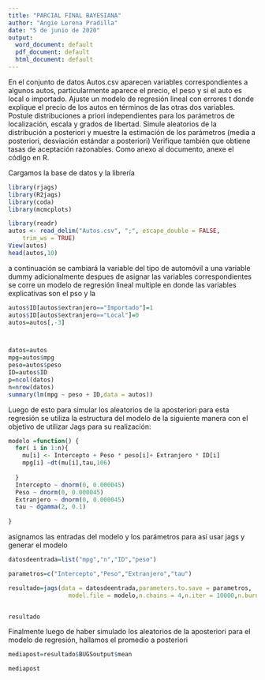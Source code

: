 ---
title: "PARCIAL FINAL BAYESIANA"
author: "Angie Lorena Pradilla"
date: "5 de junio de 2020"
output:
  word_document: default
  pdf_document: default
  html_document: default
---

En el conjunto de datos Autos.csv aparecen variables correspondientes a algunos autos, particularmente aparece el precio, el peso y si el auto es local o importado. Ajuste un modelo de regresión lineal con errores t donde explique el precio de los autos en términos de las otras dos variables. Postule distribuciones a priori independientes para los parámetros de localización, escala y grados de libertad. Simule aleatorios de la distribución a posteriori y muestre la estimación de los parámetros (media a posteriori, desviación estándar a posteriori) Verifique también que obtiene tasas de aceptación razonables. Como anexo al documento, anexe el código en R.


Cargamos la base de datos y la librería 
```{r, echo = FALSE}
library(rjags)
library(R2jags)
library(coda)
library(mcmcplots)

library(readr)
autos <- read_delim("Autos.csv", ";", escape_double = FALSE, 
    trim_ws = TRUE)
View(autos)
head(autos,10)
```

a continuación se cambiará la variable del tipo de automóvil a una variable dummy adicionalmente despues de asignar las variables correspondientes se corre un modelo de regresión lineal multiple en donde las variables explicativas son el pso y la 
```{r}
autos$ID[autos$extranjero=="Importado"]=1
autos$ID[autos$extranjero=="Local"]=0
autos=autos[,-3]



datos=autos
mpg=autos$mpg
peso=autos$peso
ID=autos$ID
p=ncol(datos)
n=nrow(datos)
summary(lm(mpg ~ peso + ID,data = autos))
```

Luego de esto para simular los aleatorios de la aposteriori para esta regresión se utiliza la estructura del modelo de la siguiente manera con el objetivo de utilizar Jags para su realización:
```{r}
modelo =function() {
  for( i in 1:n){
    mu[i] <- Intercepto + Peso * peso[i]+ Extranjero * ID[i]
    mpg[i] ~dt(mu[i],tau,106)
    
  }
  Intercepto ~ dnorm(0, 0.000045) 
  Peso ~ dnorm(0, 0.000045)
  Extranjero ~ dnorm(0, 0.000045)
  tau ~ dgamma(2, 0.1)
 
}
```

asignamos las entradas del modelo y los parámetros para así usar jags y generar el modelo

```{r}
datosdeentrada=list("mpg","n","ID","peso")

parametros=c("Intercepto","Peso","Extranjero","tau")

resultado=jags(data = datosdeentrada,parameters.to.save = parametros,
                 model.file = modelo,n.chains = 4,n.iter = 10000,n.burnin = 1000,n.thin = 2)


resultado
```

Finalmente luego de haber simulado los aleatorios de la aposteriori para el modelo de regresión, hallamos el promedio a posteriori 

```{r}
mediapost=resultado$BUGSoutput$mean

mediapost
```

